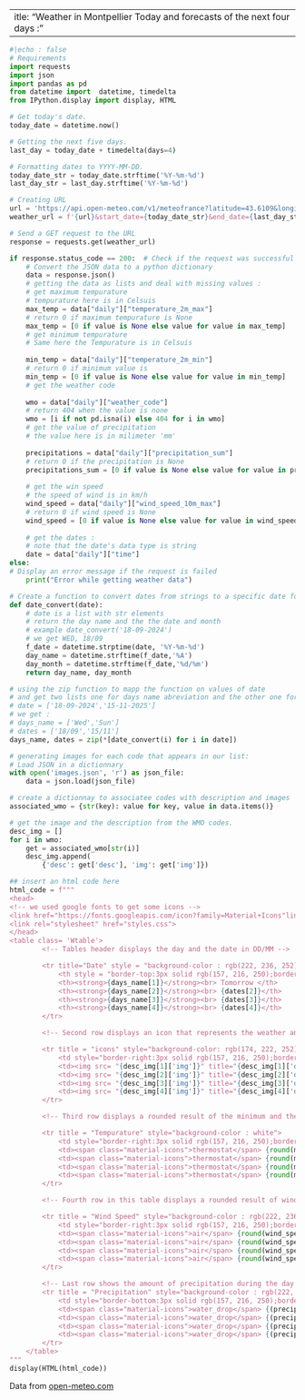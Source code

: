  ---
title: "Weather in Montpellier Today and forecasts of the next four days :"
---
```python
#|echo : false
# Requirements
import requests
import json
import pandas as pd
from datetime import  datetime, timedelta
from IPython.display import display, HTML

# Get today's date.
today_date = datetime.now()

# Getting the next five days.
last_day = today_date + timedelta(days=4)

# Formatting dates to YYYY-MM-DD.
today_date_str = today_date.strftime('%Y-%m-%d')
last_day_str = last_day.strftime('%Y-%m-%d')

# Creating URL
url = 'https://api.open-meteo.com/v1/meteofrance?latitude=43.6109&longitude=3.8763&daily=weather_code,temperature_2m_max,temperature_2m_min,precipitation_sum,wind_speed_10m_max&timezone=auto'
weather_url = f'{url}&start_date={today_date_str}&end_date={last_day_str}'

# Send a GET request to the URL
response = requests.get(weather_url)

if response.status_code == 200:  # Check if the request was successful
    # Convert the JSON data to a python dictionary 
    data = response.json()
    # getting the data as lists and deal with missing values :
    # get maximum tempurature 
    # tempurature here is in Celsuis
    max_temp = data["daily"]["temperature_2m_max"]
    # return 0 if maximum tempurature is None
    max_temp = [0 if value is None else value for value in max_temp]
    # get minimum tempurature
    # Same here the Tempurature is in Celsuis
    
    min_temp = data["daily"]["temperature_2m_min"]
    # return 0 if minimum value is 
    min_temp = [0 if value is None else value for value in min_temp]
    # get the weather code
    
    wmo = data["daily"]["weather_code"]
    # return 404 when the value is none
    wmo = [i if not pd.isna(i) else 404 for i in wmo]
    # get the value of precipitation
    # the value here is in milimeter 'mm' 
    
    precipitations = data["daily"]["precipitation_sum"]
    # return 0 if the precipitation is None
    precipitations_sum = [0 if value is None else value for value in precipitations]
    
    # get the win speed
    # the speed of wind is in km/h
    wind_speed = data["daily"]["wind_speed_10m_max"]
    # return 0 if wind speed is None 
    wind_speed = [0 if value is None else value for value in wind_speed]
    
    # get the dates :
    # note that the date's data type is string 
    date = data["daily"]["time"]
else: 
# Display an error message if the request is failed
    print("Error while getting weather data")

# Create a function to convert dates from strings to a specific date format.
def date_convert(date):
    # date is a list with str elements
    # return the day name and the the date and month 
    # example date_convert('18-09-2024') 
    # we get WED, 18/09
    f_date = datetime.strptime(date, '%Y-%m-%d')
    day_name = datetime.strftime(f_date,'%A')
    day_month = datetime.strftime(f_date,'%d/%m')
    return day_name, day_month

# using the zip function to mapp the function on values of date
# and get two lists one for days name abreviation and the other one for the date in MM/DD format for example : 
# date = ['18-09-2024','15-11-2025']
# we get :
# days_name = ['Wed','Sun']
# dates = ['18/09','15/11']
days_name, dates = zip(*[date_convert(i) for i in date])

# generating images for each code that appears in our list:
# Load JSON in a dictionnary
with open('images.json', 'r') as json_file:
    data = json.load(json_file)

# create a dictionnay to associatee codes with description and images 
associated_wmo = {str(key): value for key, value in data.items()}

# get the image and the description from the WMO codes.
desc_img = []
for i in wmo:
    get = associated_wmo[str(i)]
    desc_img.append(
        {'desc': get['desc'], 'img': get['img']})

## insert an html code here 
html_code = f"""
<head> 
<!-- we used google fonts to get some icons -->
<link href="https://fonts.googleapis.com/icon?family=Material+Icons"link rel="stylesheet"> 
<link rel="stylesheet" href="styles.css">
</head>
<table class= 'Wtable'>
        <!-- Tables header displays the day and the date in DD/MM -->

        <tr title="Date" style = "background-color : rgb(222, 236, 252)">
            <th style = "border-top:3px solid rgb(157, 216, 250);border-right:3px solid rgb(157, 216, 250);border-left:3px solid rgb(157, 216, 250)"><strong>{days_name[0]}</strong><br> Today </th>
            <th><strong>{days_name[1]}</strong><br> Tomorrow </th>
            <th><strong>{days_name[2]}</strong><br> {dates[2]}</th>
            <th><strong>{days_name[3]}</strong><br> {dates[3]}</th>
            <th><strong>{days_name[4]}</strong><br> {dates[4]}</th>
        </tr>

        <!-- Second row displays an icon that represents the weather and an associated description  -->

        <tr title = "icons" style="background-color: rgb(174, 222, 252)">
            <td style="border-right:3px solid rgb(157, 216, 250);border-left:3px solid rgb(157, 216, 250)"><img src= "{desc_img[0]['img']}" title="{desc_img[0]['desc']}"><strong>{desc_img[0]['desc']}</strong></td>
            <td><img src= "{desc_img[1]['img']}" title="{desc_img[1]['desc']}"><strong>{desc_img[1]['desc']}</strong></td>
            <td><img src= "{desc_img[2]['img']}" title="{desc_img[2]['desc']}"><strong>{desc_img[2]['desc']}</strong></td>
            <td><img src= "{desc_img[3]['img']}" title="{desc_img[3]['desc']}"><strong>{desc_img[3]['desc']}</strong></td>
            <td><img src= "{desc_img[4]['img']}" title="{desc_img[4]['desc']}"><strong>{desc_img[4]['desc']}</strong></td>
        </tr>

        <!-- Third row displays a rounded result of the minimum and the maximum tempurature during the day in Celsuis-->

        <tr title = "Tempurature" style="background-color : white">
            <td style="border-right:3px solid rgb(157, 216, 250);border-left:3px solid rgb(157, 216, 250)"><span class="material-icons">thermostat</span> {round(min_temp[0])}°C - {round(max_temp[0])}°C </td>
            <td><span class="material-icons">thermostat</span> {round(min_temp[1])}°C - {round(max_temp[1])}°C </td>
            <td><span class="material-icons">thermostat</span> {round(min_temp[2])}°C - {round(max_temp[2])}°C </td>
            <td><span class="material-icons">thermostat</span> {round(min_temp[3])}°C - {round(max_temp[3])}°C </td>
            <td><span class="material-icons">thermostat</span> {round(min_temp[4])}°C - {round(max_temp[4])}°C </td>
        </tr>

        <!-- Fourth row in this table displays a rounded result of wind speed during the day in Km/h  -->

        <tr title = "Wind Speed" style="background-color : rgb(222, 236, 252)">
            <td style="border-right:3px solid rgb(157, 216, 250);border-left:3px solid rgb(157, 216, 250)"><span class="material-icons">air</span> {round(wind_speed[0])} Km/h</td>
            <td><span class="material-icons">air</span> {round(wind_speed[1])} Km/h</td>
            <td><span class="material-icons">air</span> {round(wind_speed[2])} Km/h</td>
            <td><span class="material-icons">air</span> {round(wind_speed[3])} Km/h</td>
            <td><span class="material-icons">air</span> {round(wind_speed[4])} Km/h</td>
        </tr>

        <!-- Last row shows the amount of precipitation during the day in mili meter  -->
        <tr title = "Precipitation" style="background-color : rgb(222, 236, 252)">
            <td style="border-bottom:3px solid rgb(157, 216, 250);border-right:3px solid rgb(157, 216, 250);border-left:3px solid rgb(157, 216, 250)"><span class="material-icons">water_drop</span> {round(precipitations_sum[0])} mm</td>
            <td><span class="material-icons">water_drop</span> {(precipitations_sum[1])} mm</td>
            <td><span class="material-icons">water_drop</span> {(precipitations_sum[2])} mm</td>
            <td><span class="material-icons">water_drop</span> {(precipitations_sum[3])} mm</td>
            <td><span class="material-icons">water_drop</span> {(precipitations_sum[4])} mm</td>
        </tr>
    </table>
"""
display(HTML(html_code))
```
Data from [open-meteo.com]('https://open-meteo.com/en/docs/meteofrance-api')